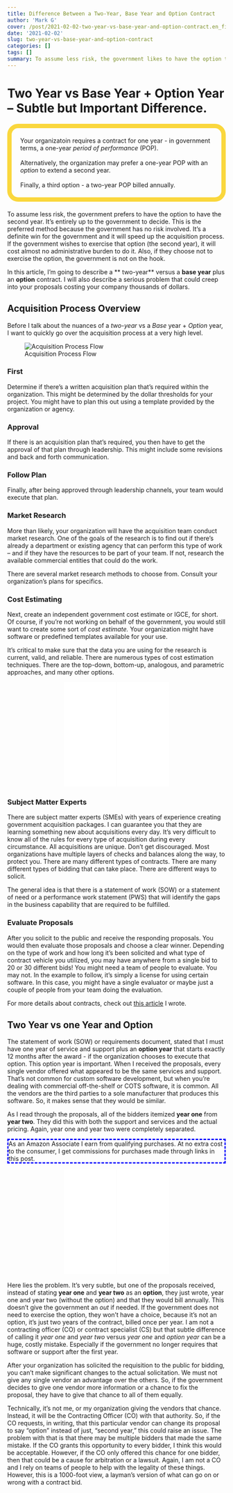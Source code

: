 ```yaml
---
title: Difference Between a Two-Year, Base Year and Option Contract
author: 'Mark G'
cover: /post/2021-02-02-two-year-vs-base-year-and-option-contract.en_files/contract with option year.jpg
date: '2021-02-02'
slug: two-year-vs-base-year-and-option-contract
categories: []
tags: []
summary: To assume less risk, the government likes to have the option to choose if the second-year contract is exercised. It's a win for the government and it will speed up the acquisition process. This is because the government does wish to exercise the option, it will cost almost no administrative burden to do it.
---
```


<style>
#border_1 {
    border-style: dashed;
    border-width: 3px;
    border-left-width: 3px;
    border-right-width: 3px;
    border-color: blue;
}

#aside {
    border: 10px solid #fad73d;
    border-radius: 25px;
    padding: 20px 20px 20px;
    margin-bottom: 20px;
</style>

Two Year vs Base Year + Option Year -- Subtle but Important Difference.
======================================================================

<p id="aside">Your organizatoin requires a contract for one year - in government terms, a one-year *period of performance* (POP). <BR><BR>Alternatively,  the organization may prefer a one-year POP with an *option* to extend a second year. <br><BR>Finally, a third option - a two-year POP billed annually. </p>

To assume less risk, the government prefers to have the option to have the second year. It's entirely up to the government to decide. This is the preferred method because the government has no risk involved. It's a definite win for the government and it will speed up the acquisition process. If the government wishes to exercise that option (the second year), it will cost almost no administrative burden to do it. Also, if they choose not to exercise the option, the government is not on the hook.

In this article, I'm going to describe a ** two-year** versus a **base year** plus an **option** contract. I will also describe a serious problem that could creep into your proposals costing your company thousands of dollars.  

Acquisition Process Overview
----------------------------

Before I talk about the nuances of a *two-year* vs a *Base* year + *Option* year, I want to quickly go over the acquisition process at a very high level.

![Acquisition Process Flow](/post/2021-02-02-two-year-vs-base-year-and-option-contract.en_files/Screen Shot 2021-02-14 at 2.22.02 PM.png)

### First

Determine if there's a written acquisition plan that's required within the organization. This might be determined by the dollar thresholds for your project. You might have to plan this out using a template provided by the organization or agency.

### Approval

If there is an acquisition plan that's required, you then have to get the approval of that plan through leadership. This might include some revisions and back and forth communication. 

### Follow Plan

Finally, after being approved through leadership channels, your team would execute that plan. 

### Market Research

More than likely, your organization will have the acquisition team conduct market research. One of the goals of the research is to find out if there's already a department or existing agency that can perform this type of work -- and if they have the resources to be part of your team. If not, research the available commercial entities that could do the work. 

There are several market research methods to choose from. Consult your organization's plans for specifics.

### Cost Estimating

Next, create an independent government cost estimate or IGCE, for short. Of course, if you're not working on behalf of the government, you would still want to create some sort of *cost estimate.*  Your organization might have software or predefined templates available for your use. 

It's critical to make sure that the data you are using for the research is current, valid, and reliable. There are numerous types of cost estimation techniques. There are the top-down, bottom-up, analogous, and parametric approaches, and many other options.

<p align="center"><iframe style="width:120px;height:240px;" marginwidth="0" marginheight="0" scrolling="no" frameborder="0" src="//ws-na.amazon-adsystem.com/widgets/q?ServiceVersion=20070822&OneJS=1&Operation=GetAdHtml&MarketPlace=US&source=ac&ref=qf_sp_asin_til&ad_type=product_link&tracking_id=hatro-20&marketplace=amazon&amp;region=US&placement=1118536134&asins=1118536134&linkId=e378bc8d112438f197cf300fb6f98a22&show_border=true&link_opens_in_new_window=true&price_color=333333&title_color=0066c0&bg_color=ffffff">
    </iframe><iframe style="width:120px;height:240px;" marginwidth="0" marginheight="0" scrolling="no" frameborder="0" src="//ws-na.amazon-adsystem.com/widgets/q?ServiceVersion=20070822&OneJS=1&Operation=GetAdHtml&MarketPlace=US&source=ac&ref=qf_sp_asin_til&ad_type=product_link&tracking_id=hatro-20&marketplace=amazon&amp;region=US&placement=B07V71CYD7&asins=B07V71CYD7&linkId=60238bec7f56f9c03ca7adf019a1c215&show_border=true&link_opens_in_new_window=true&price_color=333333&title_color=0066c0&bg_color=ffffff">
    </iframe> </p>
    
    
    
### Subject Matter Experts

There are subject matter experts (SMEs) with years of experience creating government acquisition packages. I can guarantee you that they are learning something new about acquisitions every day. It's very difficult to know all of the rules for every type of acquisition during every circumstance. All acquisitions are unique. Don't get discouraged. Most organizations have multiple layers of checks and balances along the way, to protect you. There are many different types of contracts. There are many different types of bidding that can take place. There are different ways to solicit. 

The general idea is that there is a statement of work (SOW) or a statement of need or a performance work statement (PWS) that will identify the gaps in the business capability that are required to be fulfilled.

### Evaluate Proposals

After you solicit to the public and receive the responding proposals. You would then evaluate those proposals and choose a clear winner. Depending on the type of work and how long it's been solicited and what type of contract vehicle you utilized, you may have anywhere from a single bid to 20 or 30 different bids! You might need a team of people to evaluate. You may not. In the example to follow, it's simply a license for using certain software. In this case, you might have a single evaluator or maybe just a couple of people from your team doing the evaluation.

For more details about contracts, check out <a href="/post/contracts-overview-cradle-to-grave/">this article</a> I wrote.

Two Year vs one Year and Option
-------------------------------

The statement of work (SOW) or requirements document, stated that I must have one year of service and support plus an **option year** that starts exactly 12 months after the award - if the organization chooses to execute that option. This option year is important. When I received the proposals, every single vendor offered what appeared to be the same services and support. That's not common for custom software development, but when you're dealing with commercial off-the-shelf or COTS software, it is common. All the vendors are the third parties to a sole manufacturer that produces this software.  So, it makes sense that they would be similar.

As I read through the proposals, all of the bidders itemized **year one** from **year two**. They did this with both the support and services and the actual pricing. Again, year one and year two were completely separated.

<p id="border_1">As an Amazon Associate I earn from qualifying purchases. At no extra cost to the consumer, I get commissions for purchases made through links in this post.</p>

<p align="center"><iframe style="width:120px;height:240px;" marginwidth="0" marginheight="0" scrolling="no" frameborder="0" src="//ws-na.amazon-adsystem.com/widgets/q?ServiceVersion=20070822&OneJS=1&Operation=GetAdHtml&MarketPlace=US&source=ac&ref=qf_sp_asin_til&ad_type=product_link&tracking_id=hatro-20&marketplace=amazon&amp;region=US&placement=1884956327&asins=1884956327&linkId=3c218600ae0c12c24a0cc2adbaa62c4f&show_border=true&link_opens_in_new_window=true&price_color=333333&title_color=0066c0&bg_color=ffffff">
    </iframe><iframe style="width:120px;height:240px;" marginwidth="0" marginheight="0" scrolling="no" frameborder="0" src="//ws-na.amazon-adsystem.com/widgets/q?ServiceVersion=20070822&OneJS=1&Operation=GetAdHtml&MarketPlace=US&source=ac&ref=qf_sp_asin_til&ad_type=product_link&tracking_id=hatro-20&marketplace=amazon&amp;region=US&placement=B00UVXZCPO&asins=B00UVXZCPO&linkId=43901c5caf0eda0a96222ef182dd35c0&show_border=true&link_opens_in_new_window=true&price_color=333333&title_color=0066c0&bg_color=ffffff">
    </iframe></p>
    
Here lies the problem. It's very subtle, but one of the proposals received, instead of stating **year one** and **year two** as an **option**, they just wrote, year one and year two (without the option) and that they would bill annually. This doesn't give the government an *out* if needed. If the government does not need to exercise the option, they won't have a choice, because it's not an option, it's just two years of the contract, billed once per year. I am not a contracting officer (CO) or contract specialist (CS) but that subtle difference of calling it *year one* and *year two* versus *year one* and *option year* can be a huge, costly mistake. Especially if the government no longer requires that software or support after the first year.

After your organization has solicited the requisition to the public for bidding, you can't make significant changes to the actual solicitation. We must not give any single vendor an advantage over the others. So, if the government decides to give one vendor more information or a chance to fix the proposal, they have to give that chance to all of them equally.

Technically, it's not me, or my organization giving the vendors that chance. Instead, it will be the Contracting Officer (CO) with that authority. So, if the CO requests, in writing, that this particular vendor can change its proposal to say "option" instead of just, "second year," this could raise an issue. The problem with that is that there may be multiple bidders that made the same mistake. If the CO grants this opportunity to every bidder, I think this would be acceptable. However, if the CO only offered this chance for one bidder, then that could be a cause for arbitration or a lawsuit. Again, I am not a CO and I rely on teams of people to help with the legality of these things. However, this is a 1000-foot view, a layman's version of what can go on or wrong with a contract bid.

